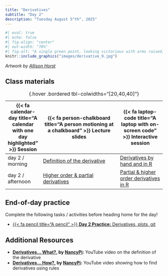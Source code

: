 ```yaml
---
title: "Derivatives"
subtitle: "Day 2"
description: "Tuesday August 5^th^, 2025"
---
```


```r
#| eval: true 
#| echo: false
#| fig-align: "center"
#| out-width: "70%" 
#| fig-alt: "A single green point, looking victorious with arms raised, which is now representing the yellow and blue points have converged (delta x is infinitely small). Text reads 'The expression for the instantaneous slope at any point on a function, aka the derivative, is found by (1) Finding an expression for the slope between two points on the function separated by delta x, and (2) evaluating that slope as the points get infinitely close together.'"
knitr::include_graphics("images/derivative_9.jpg")
```

:::{.gray-text .center-text}
*Artwork by [Allison Horst](https://allisonhorst.com/)*
:::

<!-- ## Pre-class prep -->

<!-- Install the following packages by running the following in your RStudio *Console*: -->

<!-- ```{r} -->
<!-- #| eval: false -->
<!-- #| echo: true -->
<!-- install.packages("ARTofR") # optional, but an awesome package for creating R script section headers -->
<!-- ``` -->

## Class materials

| {{< fa calendar-day title="A calendar with one day highlighted" >}} Session  | {{< fa person-chalkboard title="A person motioning at a chalkboard" >}} Lecture slides  |  {{< fa laptop-code title="A laptop with on-screen code" >}} Interactive session |
|-------------------|-----------------------------------------------------------------------------------------------------------------------------------------------------|----------------------------------------------------------------------------------|
| day 2 / morning   | [Definition of the derivative](slides/day2.1-slides.qmd){target="_blank"} | [Derivatives by hand and in R](interactive-sessions/interactive-session-2a.qmd) |
| day 2 / afternoon | [	Higher order & partial derivatives](slides/day2.2-slides.qmd){target="_blank"} | [Partial & higher order derivatives in R](interactive-sessions/interactive-session-2b.qmd) |
: {.hover .bordered tbl-colwidths="[20,40,40]"} 

## End-of-day practice

Complete the following tasks / activities before heading home for the day!

- [{{< fa pencil title="A pencil" >}} **Day 2 Practice:** Derivatives, plots, git](eod-practice/eod-day2.qmd)

## Additional Resources
- **[Derivatives... What?](https://www.youtube.com/watch?v=-ktrtzYVk_I), by [NancyPi](https://www.youtube.com/@NancyPi):** YouTube video on the definition of the derivative
- **[Derivatives... How?](https://www.youtube.com/watch?v=QqF3i1pnyzU&t=0s), by [NancyPi](https://www.youtube.com/@NancyPi):** YouTube video showing how to find derivatives using rules
